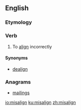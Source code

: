 ==English==

===Etymology===
{{prefix|mis|align|lang=en}}

===Verb===
{{en-verb}}

# To [[align]] incorrectly

====Synonyms====
* [[dealign]]

===Anagrams===
* [[mailings#English|mailings]]

[[io:misalign]]
[[ku:misalign]]
[[zh:misalign]]